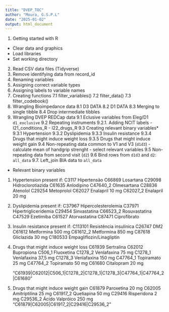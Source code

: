 ```yaml
---
title: "DVEP_TOC"
author: "Moura, G.S.P.L"
date: "2025-01-02"
output: html_document
---
```


1. Getting started with R
- Clear data and graphics
- Load libraries
- Set working directory
2. Read CSV data files (Tidyverse)
3. Remove identifying data from record_id
4. Renaming variables
5. Assigning correct variable types
6. Assigning labels to variable names
7. Creating functions
    7.1 filter_variables()
    7.2 filter_data()
    7.3 filter_codebook()
8. Wrangling Bioimpedance data
    8.1 D3 DATA
    8.2 D1 DATA
    8.3 Merging to single tibble
    8.4 Drop intermediate tibbles
9. Wrangling DVEP REDCap data
    9.1 Eclusive variables from Eleg/D1 `d1_exclusive`
    9.2 Repeating instruments
        9.2.1. Adding NCIT labels
        - I21_conditions_R
        - I22_drugs_R
    9.3 Creating relevant binary variables*
        9.3.1 Hypertension
        9.3.2 Dyslipidemia
        9.3.3 Insulin resistance
        9.3.4 Drugs that might induce weight loss
        9.3.5 Drugs that might induce weight gain
    9.4 Non-repeating data common to V1 and V3 (`d1d3`)
        - calculate mean of handgrip strenght
        - select relevant variables
    9.5 Non-repeating data from second visit (`d2`)
    9.6 Bind rows from `d1d3` and `d2`: `all_data`
    9.7. Left_join BIA data to `all_data`
    

    
    
    
* Relevant binary variables
1. Hypertension present if:
    C3117       Hipertensão
    C66869      Losartana
    C29098      Hidroclorotiazida
    C61635      Anlodipino
    C47640_2    Olmesartana
    C28836      Atenolol
    C29254      Metoprolol
    C62027      Enalapril 10 mg
    C62027_2    Enalapril 20 mg

2. Dyslipidemia present if:
    C37967      Hipercolesterolemia
    C37971      Hipertrigliceridemia
    C29454      Sinvastatina
    C66523_2    Rosuvastatina
    C47529      Ezetimiba
    C61527      Atorvastatina
    C87471      Ciprofibrato
    
    
3. Insulin resistance present if:
    C113101     Resistência insulínica
    C26747      DM2 
    C61612      Metformina 500 mg 
    C61612_2    Metformina 850 mg
    C87618      Gliclazida 30 mg
    C180533     Empagliflozin/Linagliptin
    
4. Drugs that might induce weight loss
    C61939      Sertralina
    C62012      Bupropiona
    C506_1      Fluoxetina
    C1278_2     Venlafaxina 75 mg
    C1278_1     Venlafaxina 37,5 mg
    C1278_3     Venlafaxina 150 mg
    C47764_1    Topiramato 25 mg
    C47764_2    Topiramato 50 mg
    C61680      Citalopram 20 mg
    
    "C61939|C62012|C506_1|C1278_2|C1278_1|C1278_3|C47764_1|C47764_2|C61680"

    
4. Drugs that might induce weight gain
    C61879    Paroxetina 20 mg
    C62005    Amitriptilina 25 mg
    C61917_2  Quetiapina 50 mg 
    C29416    Risperidona 2 mg 
    C29536_2  Ácido Valpróico 250 mg
    "C61879|C62005|C61917_2|C29416|C29536_2"
    
    
    
    
    
    
    
    
    
    
    